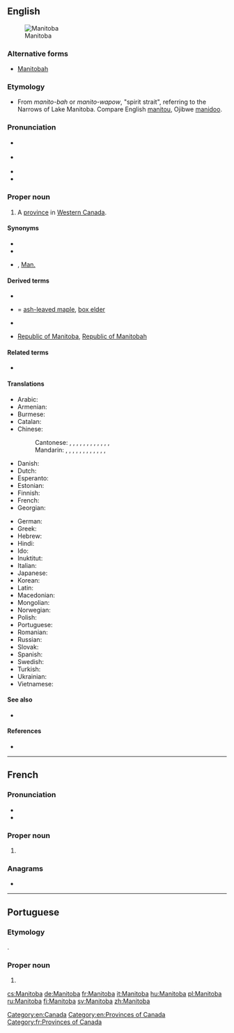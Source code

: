 ==English==
{{wikipedia}}
[[Image:MB-Canada-province.png|thumb|Manitoba]]

===Alternative forms===
* {{qualifier|historical|rare}} [[Manitobah]]

===Etymology===
* From {{etyl|oj|en}} ''manito-bah'' or {{etyl|cr|en}} ''manito-wapow'', "spirit strait", referring to the Narrows of Lake Manitoba. Compare English [[manitou]], Ojibwe [[manidoo]].

===Pronunciation===
* {{a|UK}} {{IPA|/ˈmæn.ɪ.təʊ.bə/|lang=en}}
* {{a|Canada|US}} {{IPA|/ˌmænɪˈtoʊbə/|lang=en}}
* {{hyphenation|Mani|toba|lang=en}}
* {{audio|en-ca-Manitoba.ogg|Audio (CA)|lang=en}}

===Proper noun===
{{en-proper noun}}

# A [[province]] in [[Western Canada]].

====Synonyms====
* {{l|en|Province of Manitoba}}
* {{l|en|MB}}
* {{l|en|Man}} , [[Man.]]

====Derived terms====
* {{l|en|Manitoba Escarpment}}
* {{l|en|Manitoba maple}} = [[ash-leaved maple]], [[box elder]]
* {{l|en|Manitoban}}
* {{qualifier|historical}} [[Republic of Manitoba]], [[Republic of Manitobah]]

====Related terms====
* {{l|en|Lake Manitoba}}

====Translations====
{{trans-top|Province in western Canada}}
* Arabic: {{t|ar|مَانِيتُوبَا|f|tr=manitūbā}}
* Armenian: {{t|hy|Մանիտոբա|sc=Armn}}
* Burmese: {{t|my|မနီတိုးဗား|sc=Mymr}}
* Catalan: {{t|ca|Manitoba}}
* Chinese:
*: Cantonese: {{t|yue|緬尼托巴|sc=Hani}}, {{t|yue|缅尼托巴|tr=min5 nei4 tok3 baa1|sc=Hani}}, {{t|yue|緬尼托巴省|sc=Hani}}, {{t|yue|缅尼托巴省|tr=min5 nei4 tok3 baa1 saang2|sc=Hani}}, {{t|yue|緬尼吐巴|sc=Hani}}, {{t|yue|缅尼吐巴|tr=min5 nei4 tou3 baa1|sc=Hani}}, {{t|yue|緬尼吐巴省|sc=Hani}}, {{t|yue|缅尼吐巴省|tr=min5 nei4 tou3 baa1 saang2|sc=Hani}}, {{t|yue|曼尼托巴|tr=maan6 nei4 tok3 baa1|sc=Hani}}, {{t|yue|曼尼托巴省|tr=maan6 nei4 tok3 baa1 saang2|sc=Hani}}, {{t|yue|緬省|sc=Hani}}, {{t|yue|缅省|tr=min5 saang2|sc=Hani}} {{qualifier|short form}}, {{t|yue|曼省|tr=maan5 saang2|sc=Hani}} {{qualifier|short form}}
*: Mandarin: {{t|cmn|緬尼托巴|sc=Hani}}, {{t|cmn|缅尼托巴|tr=Miǎnnítuōbā|sc=Hani}}, {{t|cmn|緬尼托巴省|sc=Hani}}, {{t|cmn|缅尼托巴省|tr=Miǎnnítuōbā Shěng|sc=Hani}}, {{t+|cmn|馬尼托巴|sc=Hani}}, {{t+|cmn|马尼托巴|tr=Mǎnítuōbā|sc=Hani}}, {{t|cmn|馬尼托巴省|sc=Hani}}, {{t|cmn|马尼托巴省|tr=Mǎnítuōbā Shěng|sc=Hani}}, {{t|cmn|曼尼托巴|tr=Mànnítuōbā|sc=Hani}}, {{t|cmn|曼尼托巴省|tr=Mànnítuōbā Shěng|sc=Hani}}, {{t|cmn|緬省|sc=Hani}}, {{t|cmn|缅省|tr=Miǎn Shěng|sc=Hani}} {{qualifier|short form}}, {{t|cmn|曼省|tr=Màn Shěng|sc=Hani}} {{qualifier|short form}}
* Danish: {{t|da|Manitoba}}
* Dutch: {{t|nl|Manitoba|n}}
* Esperanto: {{t|eo|Manitobo}}
* Estonian: {{t|et|Manitoba}}
* Finnish: {{t+|fi|Manitoba}}
* French: {{t+|fr|Manitoba|m}}
* Georgian: {{t|ka|მანიტობა|sc=Geor}}
{{trans-mid}}
* German: {{t+|de|Manitoba}}
* Greek: {{t|el|Μανιτόμπα|f}}
* Hebrew: {{t|he|מניטובה|tr=Manitoba}}
* Hindi: {{t|hi|मनितोबा|tr=manitōbā}}
* Ido: {{t|io|Manitoba}}
* Inuktitut: {{t|iu|ᒫᓂᑑᕙ|sc=Cans}}
* Italian: {{t+|it|Manitoba}}
* Japanese: {{t|ja|マニトバ|tr=Manitoba}}
* Korean: {{t|ko|매니토바|tr=Maenitoba|sc=Hang}}
* Latin: {{t|la|Manitoba}}
* Macedonian: {{t|mk|Манитоба|f|tr=Manitóba}}
* Mongolian: {{t|mn|Манитоба|tr=Manitóba|sc=Cyrl}}
* Norwegian: {{t|no|Manitoba}}
* Polish: {{t+|pl|Manitoba}}
* Portuguese: {{t|pt|Manitoba}}
* Romanian: {{t|ro|Manitoba}}
* Russian: {{t|ru|Манито́ба|f}}
* Slovak: {{t|sk|Manitoba}}
* Spanish: {{t|es|Manitoba}}
* Swedish: {{t+|sv|Manitoba}}
* Turkish: {{t|tr|Manitoba}}
* Ukrainian: {{t|uk|Манітоба|f|tr=Manitóba}}
* Vietnamese: {{t|vi|Manitoba}}
{{trans-bottom}}

====See also====
* {{l|en|Appendix:Place names in Manitoba}}

====References====
* {{R:Canadian Oxford 2004}}

[[Category:en:Canada]]
[[Category:en:Provinces of Canada]]

----

==French==

===Pronunciation===
* {{IPA|/ma.ni.to.ba/|lang=fr}}
* {{rhymes|a|lang=fr}}

===Proper noun===
{{fr-proper noun|m}}

# {{l|en|Manitoba}}

===Anagrams===
* {{l|fr|abominât}}

[[Category:fr:Provinces of Canada]]

----

==Portuguese==

===Etymology===
{{bor|pt|en|Manitoba}}.

===Proper noun===
{{pt-proper noun|f}}

# {{place|pt|province|c/Canada|t1=Manitoba}}

[[cs:Manitoba]]
[[de:Manitoba]]
[[fr:Manitoba]]
[[it:Manitoba]]
[[hu:Manitoba]]
[[pl:Manitoba]]
[[ru:Manitoba]]
[[fi:Manitoba]]
[[sv:Manitoba]]
[[zh:Manitoba]]